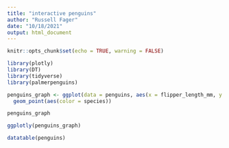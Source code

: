 ```yaml
---
title: "interactive penguins"
author: "Russell Fager"
date: "10/18/2021"
output: html_document
---
```


```r
knitr::opts_chunk$set(echo = TRUE, warning = FALSE)
```

```r
library(plotly)
library(DT)
library(tidyverse)
library(palmerpenguins)
```

```r
penguins_graph <- ggplot(data = penguins, aes(x = flipper_length_mm, y = body_mass_g)) +
  geom_point(aes(color = species))

penguins_graph
```

```r
ggplotly(penguins_graph)
```

```r
datatable(penguins)
```


